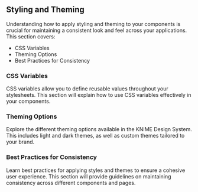 
<Meta title="Styling and Theming/Introduction" />

<div className="intro-section sb-unstyled">
  <h2>Styling and Theming</h2>
  <p>
    Understanding how to apply styling and theming to your components is crucial
    for maintaining a consistent look and feel across your applications. This
    section covers:
  </p>
  <ul>
    <li>CSS Variables</li>
    <li>Theming Options</li>
    <li>Best Practices for Consistency</li>
  </ul>
</div>

<div className="intro-section">
  <h3>CSS Variables</h3>
  <p>
    CSS variables allow you to define reusable values throughout your
    stylesheets. This section will explain how to use CSS variables effectively
    in your components.
  </p>
</div>

<div className="intro-section">
  <h3>Theming Options</h3>
  <p>
    Explore the different theming options available in the KNIME Design System.
    This includes light and dark themes, as well as custom themes tailored to
    your brand.
  </p>
</div>

<div className="intro-section">
  <h3>Best Practices for Consistency</h3>
  <p>
    Learn best practices for applying styles and themes to ensure a cohesive
    user experience. This section will provide guidelines on maintaining
    consistency across different components and pages.
  </p>
</div>

<style>
  {`
  .intro-section {
    margin-bottom: 32px;
  }

  .intro-section h2 {
    margin-bottom: 16px;
  }

  .intro-section h3 {
    margin-top: 24px;
    margin-bottom: 8px;
  }

  .intro-section p {
    margin: 0;
  }

  .intro-section ul {
    list-style-type: disc;
    padding-left: 20px;
  }
  `}
</style>
